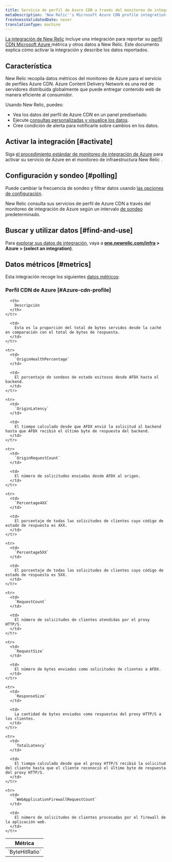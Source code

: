 ```yaml
---
title: Servicio de perfil de Azure CDN a través del monitoreo de integración de Azure
metaDescription: 'New Relic''s Microsoft Azure CDN profile integration: what data it reports and how to enable it.'
freshnessValidatedDate: never
translationType: machine
---
```


[La integración de New Relic](/docs/infrastructure/integrations-getting-started/getting-started/introduction-infrastructure-integrations) incluye una integración para reportar su [perfil CDN Microsoft Azure ](https://azure.microsoft.com/en-us/services/cdn/)métrica y otros datos a New Relic. Este documento explica cómo activar la integración y describe los datos reportados.

## Característica

New Relic recopila datos métricos del monitoreo de Azure para el servicio de perfiles Azure CDN. Azure Content Delivery Network es una red de servidores distribuida globalmente que puede entregar contenido web de manera eficiente al consumidor.

Usando New Relic, puedes:

* Vea los datos del perfil de Azure CDN en un panel prediseñado.
* Ejecute [consultas personalizadas y visualice los datos](/docs/infrastructure/integrations-getting-started/getting-started/use-integration-data-new-relic-insights).
* Cree condición de alerta para notificarle sobre cambios en los datos.

## Activar la integración [#activate]

Siga [el procedimiento estándar de monitoreo de integración de Azure](/docs/infrastructure/microsoft-azure-integrations/azure-integrations-list/azure-monitor) para activar su servicio de Azure en el monitoreo de infraestructura New Relic .

## Configuración y sondeo [#polling]

Puede cambiar la frecuencia de sondeo y filtrar datos usando [las opciones de configuración](/docs/infrastructure/microsoft-azure-integrations/azure-integrations-list/azure-monitor/#settings).

New Relic consulta sus servicios de perfil de Azure CDN a través del monitoreo de integración de Azure según un intervalo [de sondeo](/docs/infrastructure/microsoft-azure-integrations/azure-integrations-list/azure-monitor/#settings) predeterminado.

## Buscar y utilizar datos [#find-and-use]

Para [explorar sus datos de integración](/docs/infrastructure/integrations/find-use-infrastructure-integration-data), vaya a <DNT>**[one.newrelic.com/infra](https://one.newrelic.com/infra) > Azure > (select an integration)**</DNT>.

## Datos métricos [#metrics]

Esta integración recoge los siguientes [datos métricos](/docs/infrastructure/integrations-getting-started/getting-started/understand-integration-data-data-types#metric):

### Perfil CDN de Azure [#Azure-cdn-profile]

<table>
  <thead>
    <tr>
      <th style={{ width: "300px" }}>
        Métrica
      </th>

      <th>
        Descripción
      </th>
    </tr>
  </thead>

  <tbody>
    <tr>
      <td>
        `ByteHitRatio`
      </td>

      <td>
        Esta es la proporción del total de bytes servidos desde la caché en comparación con el total de bytes de respuesta.
      </td>
    </tr>

    <tr>
      <td>
        `OriginHealthPercentage`
      </td>

      <td>
        El porcentaje de sondeos de estado exitosos desde AFDX hasta el backend.
      </td>
    </tr>

    <tr>
      <td>
        `OriginLatency`
      </td>

      <td>
        El tiempo calculado desde que AFDX envió la solicitud al backend hasta que AFDX recibió el último byte de respuesta del backend.
      </td>
    </tr>

    <tr>
      <td>
        `OriginRequestCount`
      </td>

      <td>
        El número de solicitudes enviadas desde AFDX al origen.
      </td>
    </tr>

    <tr>
      <td>
        `Percentage4XX`
      </td>

      <td>
        El porcentaje de todas las solicitudes de clientes cuyo código de estado de respuesta es 4XX.
      </td>
    </tr>

    <tr>
      <td>
        `Percentage5XX`
      </td>

      <td>
        El porcentaje de todas las solicitudes de clientes cuyo código de estado de respuesta es 5XX.
      </td>
    </tr>

    <tr>
      <td>
        `RequestCount`
      </td>

      <td>
        El número de solicitudes de clientes atendidas por el proxy HTTP/S.
      </td>
    </tr>

    <tr>
      <td>
        `RequestSize`
      </td>

      <td>
        El número de bytes enviados como solicitudes de clientes a AFDX.
      </td>
    </tr>

    <tr>
      <td>
        `ResponseSize`
      </td>

      <td>
        La cantidad de bytes enviados como respuestas del proxy HTTP/S a los clientes.
      </td>
    </tr>

    <tr>
      <td>
        `TotalLatency`
      </td>

      <td>
        El tiempo calculado desde que el proxy HTTP/S recibió la solicitud del cliente hasta que el cliente reconoció el último byte de respuesta del proxy HTTP/S.
      </td>
    </tr>

    <tr>
      <td>
        `WebApplicationFirewallRequestCount`
      </td>

      <td>
        El número de solicitudes de clientes procesadas por el firewall de la aplicación web.
      </td>
    </tr>
  </tbody>
</table>